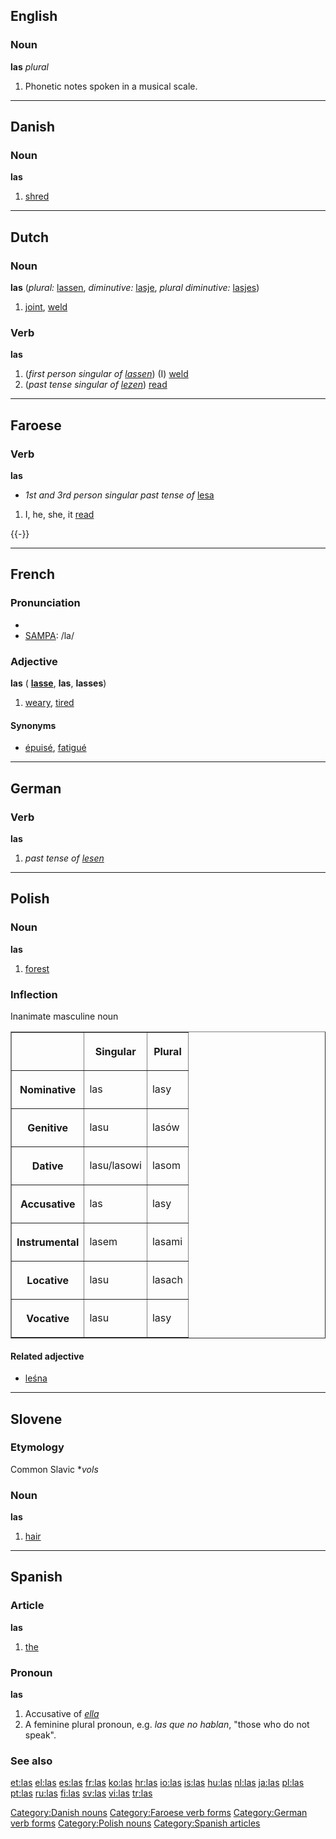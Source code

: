 {{see|lås}}
==English==

===Noun===
'''las''' ''plural''

# {{plural of|[[la]]}}  Phonetic notes spoken in a musical scale.

----

==Danish==

===Noun===
'''las''' {{g|Danish}}

# [[shred]]

[[Category:Danish nouns]]

----

==Dutch==

===Noun===
'''las''' (''plural:'' [[lassen]], ''diminutive:'' [[lasje]], ''plural diminutive:'' [[lasjes]])

# [[joint]], [[weld]]

===Verb===
'''las'''

# (''first person singular of [[lassen]]'') (I) [[weld]]
# (''past tense singular of [[lezen]]'') [[read]]

----

==Faroese==
{{fo-conj-56s|l|e|s|i|a|ó}}

===Verb===
'''las'''
*''1st and 3rd person singular past tense of'' [[lesa]]

# I, he, she, it [[read]]

{{-}}

[[Category:Faroese verb forms]]

----

==French==

===Pronunciation===
*{{IPA|/lɑ/}}
*[[w:SAMPA|SAMPA]]: /la/

===Adjective===
{{fr-infl-adj|sm=las|sf=lasse|pm=las|pf=lasses|smp=la|sfp=las|pmp=la|pfp=las}}
'''las''' {{m}} ({{f}} '''[[lasse]]''', {{mpl}} '''las''', {{fpl}} '''lasses''')

# [[weary]], [[tired]]

====Synonyms====
*[[épuisé]], [[fatigué]]

----

==German==

===Verb===
'''las'''

# ''past tense of [[lesen]]''

[[Category:German verb forms]]

----

==Polish==

===Noun===
'''las''' {{m}}

# [[forest]]

===Inflection===
;Inanimate masculine noun
<table border=1>
<tr><th><th>Singular<th>Plural</tr>
<tr><th>Nominative<td>las<td>lasy</tr>
<tr><th>Genitive<td>lasu<td>lasów</tr>
<tr><th>Dative<td>lasu/lasowi<td>lasom</tr>
<tr><th>Accusative<td>las<td>lasy</tr>
<tr><th>Instrumental<td>lasem<td>lasami</tr>
<tr><th>Locative<td>lasu<td>lasach</tr>
<tr><th>Vocative<td>lasu<td>lasy</tr>
</table>

====Related adjective====
*[[leśna]]

[[Category:Polish nouns]]

----

==Slovene==

===Etymology===
Common Slavic *''vols''

===Noun===
'''las''' {{m}}

# [[hair]]

----

==Spanish==

===Article===
'''las''' {{fpl}}

# [[the]]

===Pronoun===
'''las'''

# Accusative of ''[[ella]]''
# A feminine plural pronoun, e.g. ''las que no hablan'', "those who do not speak".

===See also===
{{Spanish pronoun}}

[[Category:Spanish articles]]

[[et:las]]
[[el:las]]
[[es:las]]
[[fr:las]]
[[ko:las]]
[[hr:las]]
[[io:las]]
[[is:las]]
[[hu:las]]
[[nl:las]]
[[ja:las]]
[[pl:las]]
[[pt:las]]
[[ru:las]]
[[fi:las]]
[[sv:las]]
[[vi:las]]
[[tr:las]]